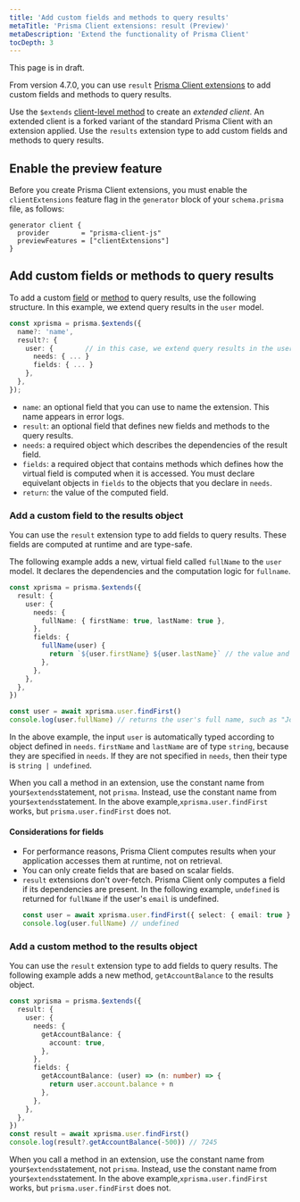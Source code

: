```yaml
---
title: 'Add custom fields and methods to query results'
metaTitle: 'Prisma Client extensions: result (Preview)'
metaDescription: 'Extend the functionality of Prisma Client'
tocDepth: 3
---
```


<TopBlock>

<Admonition type="warning">

This page is in draft.

</Admonition>

From version 4.7.0, you can use `result` [Prisma Client extensions](/concepts/components/prisma-client/client-extensions) to add custom fields and methods to query results.

Use the `$extends` [client-level method](/reference/api-reference/prisma-client-reference#client-methods) to create an _extended client_. An extended client is a forked variant of the standard Prisma Client with an extension applied. Use the `results` extension type to add custom fields and methods to query results.

</TopBlock>

## Enable the preview feature

Before you create Prisma Client extensions, you must enable the `clientExtensions` feature flag in the `generator` block of your `schema.prisma` file, as follows:

```prisma
generator client {
  provider        = "prisma-client-js"
  previewFeatures = ["clientExtensions"]
}
```

## Add custom fields or methods to query results

To add a custom [field](#add-a-custom-field-to-the-results-object) or [method](#add-a-custom-method-to-the-results-object) to query results, use the following structure. In this example, we extend query results in the `user` model.

```ts
const xprisma = prisma.$extends({
  name?: 'name',
  result?: {
    user: {        // in this case, we extend query results in the user model
      needs: { ... }
      fields: { ... }
    },
  },
});
```

- `name`: an optional field that you can use to name the extension. This name appears in error logs.
- `result`: an optional field that defines new fields and methods to the query results.
- `needs`: a required object which describes the dependencies of the result field.
- `fields`: a required object that contains methods which defines how the virtual field is computed when it is accessed. You must declare equivelant objects in `fields` to the objects that you declare in `needs`.
- `return`: the value of the computed field.

### Add a custom field to the results object

You can use the `result` extension type to add fields to query results. These fields are computed at runtime and are type-safe.

The following example adds a new, virtual field called `fullName` to the `user` model. It declares the dependencies and the computation logic for `fullname`.

```ts
const xprisma = prisma.$extends({
  result: {
    user: {
      needs: {
        fullName: { firstName: true, lastName: true },
      },
      fields: {
        fullName(user) {
          return `${user.firstName} ${user.lastName}` // the value and type that will be available on the result (in this case, the type is string)
        },
      },
    },
  },
})

const user = await xprisma.user.findFirst()
console.log(user.fullName) // returns the user's full name, such as "John Doe"
```

In the above example, the input `user` is automatically typed according to object defined in `needs`. `firstName` and `lastName` are of type `string`, because they are specified in `needs`. If they are not specified in `needs`, then their type is `string | undefined`.

When you call a method in an extension, use the constant name from your`$extends`statement, not `prisma`. Instead, use the constant name from your`$extends`statement. In the above example,`xprisma.user.findFirst` works, but `prisma.user.findFirst` does not.

#### Considerations for fields

- For performance reasons, Prisma Client computes results when your application accesses them at runtime, not on retrieval.
- You can only create fields that are based on scalar fields.
- `result` extensions don't over-fetch. Prisma Client only computes a field if its dependencies are present. In the following example, `undefined` is returned for `fullName` if the user's `email` is undefined.
  ```ts
  const user = await xprisma.user.findFirst({ select: { email: true }))
  console.log(user.fullName) // undefined
  ```

### Add a custom method to the results object

You can use the `result` extension type to add fields to query results. The following example adds a new method, `getAccountBalance` to the results object.

```ts
const xprisma = prisma.$extends({
  result: {
    user: {
      needs: {
        getAccountBalance: {
          account: true,
        },
      },
      fields: {
        getAccountBalance: (user) => (n: number) => {
          return user.account.balance + n
        },
      },
    },
  },
})
const result = await xprisma.user.findFirst()
console.log(result?.getAccountBalance(-500)) // 7245
```

When you call a method in an extension, use the constant name from your`$extends`statement, not `prisma`. Instead, use the constant name from your`$extends`statement. In the above example,`xprisma.user.findFirst` works, but `prisma.user.findFirst` does not.
